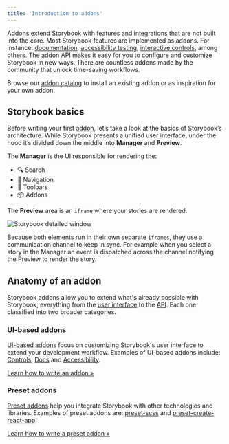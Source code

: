 ```yaml
---
title: 'Introduction to addons'
---
```


Addons extend Storybook with features and integrations that are not built into the core. Most Storybook features are implemented as addons. For instance: [documentation](../writing-docs/introduction.mdx), [accessibility testing](https://github.com/storybookjs/storybook/tree/master/addons/a11y), [interactive controls](../essentials/controls.mdx), among others.
The [addon API](./addons-api.mdx) makes it easy for you to configure and customize Storybook in new ways. There are countless addons made by the community that unlock time-saving workflows.

Browse our [addon catalog](https://storybook.js.org/addons) to install an existing addon or as inspiration for your own addon.

## Storybook basics

Before writing your first [addon](https://storybook.js.org/addons), let’s take a look at the basics of Storybook’s architecture. While Storybook presents a unified user interface, under the hood it’s divided down the middle into **Manager** and **Preview**.

The **Manager** is the UI responsible for rendering the:

- 🔍 Search
- 🧭 Navigation
- 🔗 Toolbars
- 📦 Addons

The **Preview** area is an `iframe` where your stories are rendered.

![Storybook detailed window](./manager-preview.jpg)

Because both elements run in their own separate `iframes`, they use a communication channel to keep in sync. For example when you select a story in the Manager an event is dispatched across the channel notifying the Preview to render the story.

## Anatomy of an addon

Storybook addons allow you to extend what's already possible with Storybook, everything from the [user interface](./addon-types.mdx) to the [API](./addons-api.mdx). Each one classified into two broader categories.

### UI-based addons

[UI-based addons](./addon-types.mdx#ui-based-addons) focus on customizing Storybook's user interface to extend your development workflow. Examples of UI-based addons include: [Controls](../essentials/controls.mdx), [Docs](../writing-docs/introduction.mdx) and [Accessibility](https://github.com/storybookjs/storybook/tree/master/addons/a11y).

[Learn how to write an addon »](./writing-addons.mdx)

### Preset addons

[Preset addons](./addon-types.mdx#preset-addons) help you integrate Storybook with other technologies and libraries. Examples of preset addons are: [preset-scss](https://github.com/storybookjs/presets/tree/master/packages/preset-scss) and [preset-create-react-app](https://github.com/storybookjs/presets/tree/master/packages/preset-create-react-app).

[Learn how to write a preset addon »](./writing-presets.mdx)
